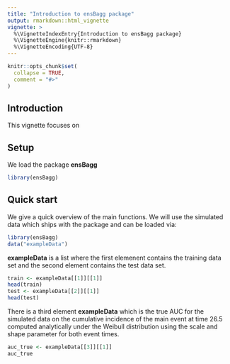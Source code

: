 ```yaml
---
title: "Introduction to ensBagg package"
output: rmarkdown::html_vignette
vignette: >
  %\VignetteIndexEntry{Introduction to ensBagg package}
  %\VignetteEngine{knitr::rmarkdown}
  %\VignetteEncoding{UTF-8}
---
```


```r
knitr::opts_chunk$set(
  collapse = TRUE,
  comment = "#>"
)
```



## Introduction

This vignette focuses on 


## Setup

We load the package __ensBagg__ 

```r
library(ensBagg)
```

## Quick start

We give a quick overview of the main functions. We will use the simulated data which ships with the package and can be loaded via:

```r
library(ensBagg)
data("exampleData")
```

__exampleData__ is a list where the first elemenent contains the training data set and the second element contains the test data set. 

```r
train <- exampleData[[1]][[1]]
head(train)
test <- exampleData[[2]][[1]]
head(test)
```

There is a third element __exampleData__ which is the true AUC for the simulated data  on the cumulative incidence of the
main event at time 26.5 computed analytically under the Weibull distribution using the scale and shape parameter for both event times.

```r
auc_true <- exampleData[[3]][[1]]
auc_true
```




